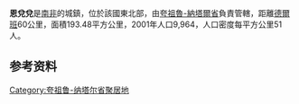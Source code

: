 {{Infobox settlement
| name                    = Ndwedwe
| pushpin_map             = South Africa
| coordinates             = {{coord|-29.514667| 30.934916|region:ZA|display=inline,title}}
| subdivision_type        = 国家
| subdivision_name        = [[南非|南非]]
| subdivision_type1       = 省
| subdivision_name1       = [[夸祖魯-納塔爾省|夸祖魯-納塔爾省]]
| subdivision_type2       = 县
| subdivision_name2       = {{tsl|en|iLembe District Municipality||iLembe}}
| subdivision_type3       = 市
| subdivision_name3       = {{tsl|en|Ndwedwe Local Municipality||Ndwedwe}}
| area_footnotes          = <ref name="census2011">{{cite web |url=http://census2011.adrianfrith.com/place/593044 |title=Main Place Ndwedwe |work=Census 2011 |access-date=2021-05-11 |archive-date=2021-05-11 |archive-url=https://web.archive.org/web/20210511003118/https://census2011.adrianfrith.com/place/593044 |dead-url=no }}</ref>
| area_total_km2          = 17.23
| population_footnotes    = <ref name="census2011" />
| population_total        = 4488
| population_as_of        = 2011
| population_density_km2  = auto
<!-- demographics (section 1) -->
| demographics_type1      = 种族构成 (2011)
| demographics1_footnotes = <ref name="census2011" />
| demographics1_title1    = {{tsl|en|Bantu peoples of South Africa||南非班图人}}
| demographics1_info1     = 99.5%
| demographics1_title2    = [[有色人|有色人]]
| demographics1_info2     = 
| demographics1_title3    = [[印度裔南非人|印度裔南非人]]/{{le|亚洲裔南非人|Asian South African}}
| demographics1_info3     = 0.3%
| demographics1_title4    = [[南非白人|南非白人]]
| demographics1_info4     = 
| demographics1_title5    = 其他
| demographics1_info5     = 0.1%
<!-- demographics (section 2) -->
| demographics_type2      = [[母語|母語]] (2011)
| demographics2_footnotes = <ref name="census2011" />
| demographics2_title1    = [[祖鲁语|祖鲁语]]
| demographics2_info1     = 94.1%
| demographics2_title2    = [[南恩德贝莱语|南恩德贝莱语]]
| demographics2_info2     = 1.5%
| demographics2_title3    = [[茨瓦纳语|茨瓦纳语]]
| demographics2_info3     = 1.2%
| demographics2_title4    = [[南非英语|南非英语]]
| demographics2_info4     = 1.2%
| demographics2_title5    = 其他
| demographics2_info5     = 2.0%
| timezone1               = [[南非標準時間|南非標準時間]]
| utc_offset1             = +2
| postal_code_type        = {{tsl|en|List of postal codes in South Africa||Postal code}}
| postal_code             = 4342
| area_code_type          = {{tsl|en|Telephone numbers in South Africa||Area code}}
| area_code               = 032
}}
'''恩兌兌'''是[[南非|南非]]的城鎮，位於該國東北部，由[[夸祖魯-納塔爾省|夸祖魯-納塔爾省]]負責管轄，距離[[德爾班|德爾班]]60公里，面積193.48平方公里，2001年人口9,964，人口密度每平方公里51人。
==参考资料==
{{refs}}
{{commonscat}}
{{DEFAULTSORT:ndwedwe}}
[[Category:夸祖鲁-纳塔尔省聚居地|Category:夸祖鲁-纳塔尔省聚居地]]
{{SouthAfrica-geo-stub}}